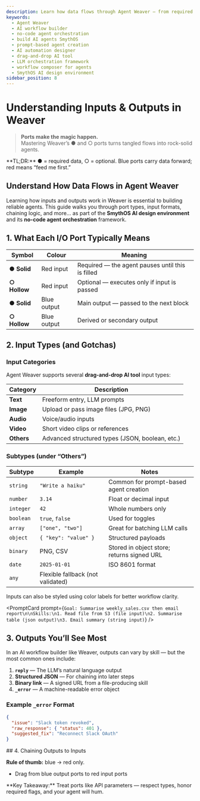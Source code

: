 ```yaml
---
description: Learn how data flows through Agent Weaver — from required inputs to advanced error handling — using the no-code agent orchestration tools in SmythOS.
keywords:
  - Agent Weaver
  - AI workflow builder
  - no-code agent orchestration
  - build AI agents SmythOS
  - prompt-based agent creation
  - AI automation designer
  - drag-and-drop AI tool
  - LLM orchestration framework
  - workflow composer for agents
  - SmythOS AI design environment
sidebar_position: 8
---
```

# Understanding Inputs & Outputs in  Weaver

> **Ports make the magic happen.**  
> Mastering Weaver’s ● and ○ ports turns tangled flows into rock-solid agents.

<InfoCallout>
**TL;DR:** ● = required data, ○ = optional.  Blue ports carry data forward; red means “feed me first.”
</InfoCallout>

<Divider/>

## Understand How Data Flows in Agent Weaver

Learning how inputs and outputs work in Weaver is essential to building reliable agents. This guide walks you through port types, input formats, chaining logic, and more... as  part of the **SmythOS AI design environment** and its **no-code agent orchestration** framework.

<Divider/>

## 1. What Each I/O Port Typically Means

| Symbol | Colour | Meaning |
|--------|--------|---------|
| **● Solid** | Red input | Required — the agent pauses until this is filled |
| **○ Hollow** | Red input | Optional — executes only if input is passed |
| **● Solid** | Blue output | Main output — passed to the next block |
| **○ Hollow** | Blue output | Derived or secondary output |


<Divider/>

## 2. Input Types (and Gotchas)

### Input Categories

Agent Weaver supports several **drag-and-drop AI tool** input types:

| Category | Description |
|----------|-------------|
| **Text** | Freeform entry, LLM prompts |
| **Image** | Upload or pass image files (JPG, PNG) |
| **Audio** | Voice/audio inputs |
| **Video** | Short video clips or references |
| **Others** | Advanced structured types (JSON, boolean, etc.) |

### Subtypes (under “Others”)

| Subtype | Example | Notes |
|---------|---------|-------|
| `string` | `"Write a haiku"` | Common for prompt-based agent creation |
| `number` | `3.14` | Float or decimal input |
| `integer` | `42` | Whole numbers only |
| `boolean` | `true`, `false` | Used for toggles |
| `array` | `["one", "two"]` | Great for batching LLM calls |
| `object` | `{ "key": "value" }` | Structured payloads |
| `binary` | PNG, CSV | Stored in object store; returns signed URL |
| `date` | `2025-01-01` | ISO 8601 format |
| `any` | Flexible fallback (not validated) |

Inputs can also be styled using color labels for better workflow clarity.

<PromptCard prompt={`Goal: Summarise weekly_sales.csv then email report\n\nSkills:\n1. Read file from S3 (file input)\n2. Summarise table (json output)\n3. Email summary (string input)`} />

<Divider/>

## 3. Outputs You’ll See Most

In an AI workflow builder like Weaver, outputs can vary by skill — but the most common ones include:

1. **`reply`** — The LLM’s natural language output  
2. **Structured JSON** — For chaining into later steps  
3. **Binary link** — A signed URL from a file-producing skill  
4. **`_error`** — A machine-readable error object

### Example `_error` Format

```json
{
  "issue": "Slack token revoked",
  "raw_response": { "status": 401 },
  "suggested_fix": "Reconnect Slack OAuth"
}
```

<Divider/>
## 4. Chaining Outputs to Inputs

**Rule of thumb:** blue → red only.
- Drag from blue output ports to red input ports


<Divider/>

<InfoCallout>
**Key Takeaway:** Treat ports like API parameters — respect types, honor required flags, and your agent will hum.
</InfoCallout>
